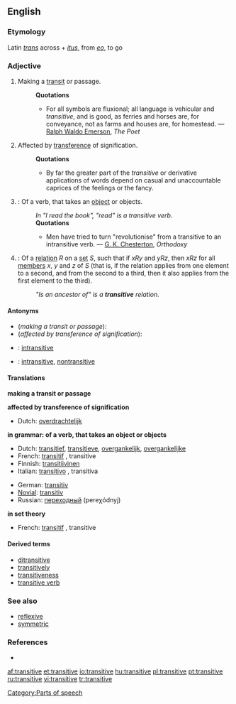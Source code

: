 ==English==

===Etymology===
Latin ''[[trans]]'' across + ''[[itus]]'', from ''[[eo]]'', to go

===Adjective===
{{en-adj-notcomp}}

# Making a [[transit]] or passage.
#:'''Quotations'''
#:*For all symbols are fluxional; all language is vehicular and ''transitive'', and is good, as ferries and horses are, for conveyance, not as farms and houses are, for homestead. — [[w:Ralph Waldo Emerson|Ralph Waldo Emerson]], ''The Poet''
# Affected by [[transference]] of signification.
#:'''Quotations'''
#:*By far the greater part of the ''transitive'' or derivative applications of words depend on casual and unaccountable caprices of the feelings or the fancy.
# {{grammar}}: Of a verb, that takes an [[object]] or objects.
#:''In "I read the book", "read" is a transitive verb.''
#:'''Quotations'''
#:*Men have tried to turn "revolutionise" from a transitive to an intransitive verb. — [[w:G. K. Chesterton|G. K. Chesterton]], ''Orthodoxy''
# {{settheory}}: Of a [[relation]] ''R'' on a [[set]] ''S'', such that if ''xRy'' and ''yRz'', then ''xRz'' for all [[member]]s ''x'', ''y'' and ''z'' of ''S'' (that is, if the relation applies from one element to a second, and from the second to a third, then it also applies from the first element to the third).
#:''"Is an ancestor of" is a '''transitive''' relation.''

====Antonyms====
*(''making a transit or passage''):
*(''affected by transference of signification''):
*{{grammar}}: [[intransitive]]
*{{settheory}}: [[intransitive]], [[nontransitive]]<!--meanings might well be slightly different-->

====Translations====
'''making a transit or passage'''
{{top}}
{{mid}}
{{bottom}}

'''affected by transference of signification'''
{{top}}
*Dutch: [[overdrachtelijk]]
{{mid}}
{{bottom}}

''' in grammar: of a verb, that takes an object or objects'''
{{top}}
*Dutch: [[transitief]], [[transitieve]], [[overgankelijk]], [[overgankelijke]]
*French: [[transitif]] {{m}}, transitive {{f}}
*Finnish: [[transitiivinen]]
*Italian: [[transitivo]] {{m}}, transitiva {{f}}
{{mid}}
*German: [[transitiv]]
*[[Novial]]: [[transitiv]]
*Russian: [[переходный]] (pereχódnyj)
{{bottom}}

'''in set theory'''
{{top}}
*French: [[transitif]] {{m}}, transitive {{f}}
{{mid}}
{{bottom}}

====Derived terms====
*[[ditransitive]]
*[[transitively]]
*[[transitiveness]]
*[[transitive verb]]

===See also===
*[[reflexive]]<!--mathematics sense-->
*[[symmetric]]<!--mathematics sense-->

===References===
*{{R:1913}}

[[Category:Parts of speech]]

[[af:transitive]]
[[et:transitive]]
[[io:transitive]]
[[hu:transitive]]
[[pl:transitive]]
[[pt:transitive]]
[[ru:transitive]]
[[vi:transitive]]
[[tr:transitive]]
